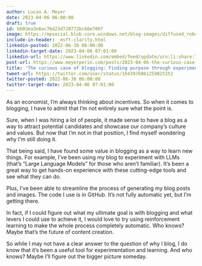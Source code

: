 ```yaml
---
author: Lucas A. Meyer
date: 2023-04-06 06:00:00
draft: true
id: bb03ea3e6ac76d23d720772bc68e706f
image: https://mpsocial.blob.core.windows.net/blog-images/diffused_robot_blogging.png
include-in-header: _msft-clarity.html
linkedin-posted: 2022-06-30 06:00:00
linkedin-target-date: 2023-04-06 07:01:00
linkedin-url: https://www.linkedin.com/embed/feed/update/urn:li:share:7049742562890313729
post-url: https://www.meyerperin.com/posts/2023-04-06-the-curious-case-of-blogging-finding-purpose-through-experimentation.html
title: 'The curious case of blogging: Finding purpose through experimentation.'
tweet-url: https://twitter.com/user/status/1643976861259825152
twitter-posted: 2022-06-30 06:00:00
twitter-target-date: 2023-04-06 07:01:00
---
```


As an economist, I'm always thinking about incentives. So when it comes to blogging, I have to admit that I'm not entirely sure what the point is. 

Sure, when I was hiring a lot of people, it made sense to have a blog as a way to attract potential candidates and showcase our company's culture and values. But now that I'm not in that position, I find myself wondering why I'm still doing it. 

That being said, I have found some value in blogging as a way to learn new things. For example, I've been using my blog to experiment with LLMs (that's "Large Language Models" for those who aren't familiar). It's been a great way to get hands-on experience with these cutting-edge tools and see what they can do. 

Plus, I've been able to streamline the process of generating my blog posts and images. The code I use is in GitHub. It's not fully automatic yet, but I'm getting there. 

In fact, if I could figure out what my ultimate goal is with blogging and what levers I could use to achieve it, I would love to try using reinforcement learning to make the whole process completely automatic. Who knows? Maybe that's the future of content creation. 

So while I may not have a clear answer to the question of why I blog, I do know that it's been a useful tool for experimentation and learning. And who knows? Maybe I'll figure out the bigger picture someday.